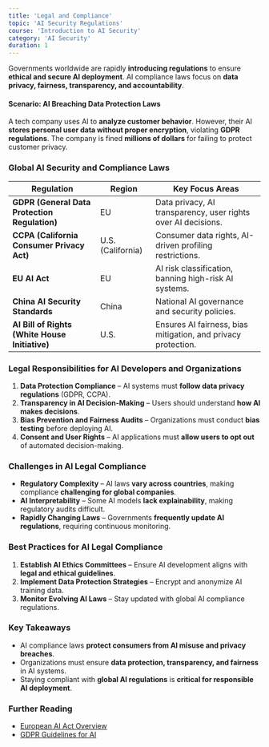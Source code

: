 ```yaml
---
title: 'Legal and Compliance'
topic: 'AI Security Regulations'
course: 'Introduction to AI Security'
category: 'AI Security'
duration: 1
---
```


Governments worldwide are rapidly **introducing regulations** to ensure **ethical and secure AI deployment**. AI compliance laws focus on **data privacy, fairness, transparency, and accountability**.

#### **Scenario: AI Breaching Data Protection Laws**

A tech company uses AI to **analyze customer behavior**. However, their AI **stores personal user data without proper encryption**, violating **GDPR regulations**. The company is fined **millions of dollars** for failing to protect customer privacy.

### Global AI Security and Compliance Laws

| Regulation                                     | Region            | Key Focus Areas                                               |
| ---------------------------------------------- | ----------------- | ------------------------------------------------------------- |
| **GDPR (General Data Protection Regulation)**  | EU                | Data privacy, AI transparency, user rights over AI decisions. |
| **CCPA (California Consumer Privacy Act)**     | U.S. (California) | Consumer data rights, AI-driven profiling restrictions.       |
| **EU AI Act**                                  | EU                | AI risk classification, banning high-risk AI systems.         |
| **China AI Security Standards**                | China             | National AI governance and security policies.                 |
| **AI Bill of Rights (White House Initiative)** | U.S.              | Ensures AI fairness, bias mitigation, and privacy protection. |

### Legal Responsibilities for AI Developers and Organizations

1. **Data Protection Compliance** – AI systems must **follow data privacy regulations** (GDPR, CCPA).
2. **Transparency in AI Decision-Making** – Users should understand **how AI makes decisions**.
3. **Bias Prevention and Fairness Audits** – Organizations must conduct **bias testing** before deploying AI.
4. **Consent and User Rights** – AI applications must **allow users to opt out** of automated decision-making.

### Challenges in AI Legal Compliance

- **Regulatory Complexity** – AI laws **vary across countries**, making compliance **challenging for global companies**.
- **AI Interpretability** – Some AI models **lack explainability**, making regulatory audits difficult.
- **Rapidly Changing Laws** – Governments **frequently update AI regulations**, requiring continuous monitoring.

### Best Practices for AI Legal Compliance

1. **Establish AI Ethics Committees** – Ensure AI development aligns with **legal and ethical guidelines**.
2. **Implement Data Protection Strategies** – Encrypt and anonymize AI training data.
3. **Monitor Evolving AI Laws** – Stay updated with global AI compliance regulations.

### Key Takeaways

- AI compliance laws **protect consumers from AI misuse and privacy breaches**.
- Organizations must ensure **data protection, transparency, and fairness** in AI systems.
- Staying compliant with **global AI regulations** is **critical for responsible AI deployment**.

### Further Reading

- [European AI Act Overview](https://digital-strategy.ec.europa.eu/)
- [GDPR Guidelines for AI](https://gdpr-info.eu/)

